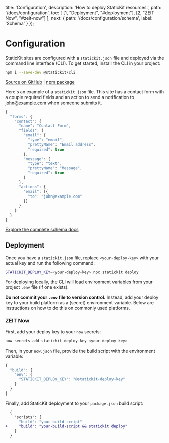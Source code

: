 
  title: 'Configuration',
  description: 'How to deploy StaticKit resources.',
  path: '/docs/configuration',
  toc: [
    [1, "Deployment", "#deployment"],
    [2, "ZEIT Now", "#zeit-now"]
  ],
  next: {
    path: '/docs/configuration/schema',
    label: 'Schema'
  }
});

# Configuration

StaticKit sites are configured with a `statickit.json` file and deployed via the command line interface (CLI). To get started, install the CLI in your project:

```bash
npm i --save-dev @statickit/cli
```

[Source on GitHub](https://github.com/unstacked/statickit-cli) | [npm package](https://www.npmjs.com/package/@statickit/cli)

Here's an example of a `statickit.json` file. This site has a contact form with a couple required fields and an action to send a notification to john@example.com when someone submits it.

```js
{
  "forms": {
    "contact": {
      "name": "Contact Form",
      "fields": {
        "email": {
          "type": "email",
          "prettyName": "Email address",
          "required": true
        },
        "message": {
          "type": "text",
          "prettyName": "Message",
          "required": true
        }
      },
      "actions": {
        "email": [{
          "to": "john@example.com" 
        }]
      }
    }
  }
}
```

<ArrowItem>
  <a href="/docs/configuration/schema" className="font-semibold text-indigo-600">Explore the complete schema docs</a>
</ArrowItem>

## Deployment

Once you have a `statickit.json` file, replace `<your-deploy-key>` with your actual key and run the following command:

```bash
STATICKIT_DEPLOY_KEY=<your-deploy-key> npx statickit deploy
```

For deploying locally, the CLI will load environment variables from your project `.env` file (if one exists).

**Do not commit your `.env` file to version control.** Instead, add your deploy key to your build platform as a (secret) environment variable. Below are instructions on how to do this on commonly used platforms. 

### ZEIT Now

First, add your deploy key to your `now` secrets:

```bash
now secrets add statickit-deploy-key <your-deploy-key>
```

Then, in your `now.json` file, provide the build script with the environment variable:

```js
{
  "build": {
    "env": {
      "STATICKIT_DEPLOY_KEY": "@statickit-deploy-key"
    }
  }
}
```

Finally, add StaticKit deployment to your `package.json` build script:

```diff
  {
    "scripts": {
-     "build": "your-build-script"
+     "build": "your-build-script && statickit deploy"
    }
  }
```
